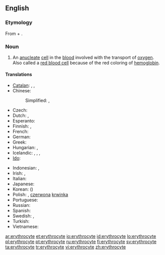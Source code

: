 ==English==

===Etymology===
From {{etyl|grc}} {{term|sc=polytonic|ἐρυθρός|tr=eruthrós||red|lang=grc}} + {{term|-cyte|lang=en}}.

===Noun===
{{en-noun}}

# {{hematology|cytology}} An [[anucleate]] [[cell]] in the [[blood]] involved with the transport of [[oxygen]].  Also called a [[red blood cell]] because of the red coloring of [[hemoglobin]].

====Translations====
{{trans-top|a red blood cell}}
* [[Catalan]]: {{t-|ca|eritròcit|m}}, {{t-|ca|hematia|f}}, {{t-|ca|glòbul vermell|m}}
* Chinese:
*: Simplified: {{t|cmn|紅血球|sc=Hani}}, {{t|cmn|红血球|tr=hóngxuèqiú|sc=Hani}}
* Czech: {{t|cs|erytrocyt|m}}
* Dutch: {{t+|nl|erytrocyt|m}}, {{t-|nl|rode bloedcel|f|m}}
* Esperanto: {{t-|eo|eritrocito}}
* Finnish: {{t+|fi|punasolu}}, {{t+|fi|erytrosyytti}}
* French: {{t+|fr|érythrocyte|m}}
* German: {{t+|de|Erythrozyt|m}}
* Greek: {{t-|el|ερυθρό αιμοσφαίριο|n|tr=erythró aimosfaírio}}
* Hungarian: {{t+|hu|vörösvérsejt}}, {{t-|hu|eritrocita}}
* Icelandic: {{t+|is|rautt blóðkorn|n}}, {{t+|is|rauðkorn|n}}, {{t-|is|rauð blóðfruma|f}}, {{t-|is|rauðfruma|f}}
* [[Ido]]: {{t+|io|eritrocito}}
{{trans-mid}}
* Indonesian: {{t+|id|eritrosit}}, {{t+|id|sel darah merah}}
* Irish: {{t-|ga|eiritricít|f}}, {{t-|ga|fuilchill dhearg|f}}
* Italian: {{t-|it|eritrocito|m}}
* Japanese: {{t-|ja|赤血球|tr=せっけっきゅう, sekkekkyū}}
* Korean: {{t+|ko|적혈구|tr=jeokhyeolgu|sc=Kore}} ({{t+|ko|赤血球|sc=Kore}})
* Polish: {{t+|pl|erytrocyt|m}}, [[czerwona]] [[krwinka]] {{f}}
* Portuguese: {{t+|pt|eritrócito}}
* Russian: {{t+|ru|эритроцит|m|tr=eritrocít}}
* Spanish: {{t+|es|eritrocito|m}}
* Swedish: {{t+|sv|erytrocyt}}, {{t+|sv|röd blodkropp}}
* Turkish: {{t+|tr|alyuvar}}
* Vietnamese: {{t+|vi|hồng cầu}}
{{trans-bottom}}

[[ar:erythrocyte]]
[[et:erythrocyte]]
[[io:erythrocyte]]
[[id:erythrocyte]]
[[lo:erythrocyte]]
[[pl:erythrocyte]]
[[pt:erythrocyte]]
[[ru:erythrocyte]]
[[fi:erythrocyte]]
[[sv:erythrocyte]]
[[ta:erythrocyte]]
[[tr:erythrocyte]]
[[vi:erythrocyte]]
[[zh:erythrocyte]]